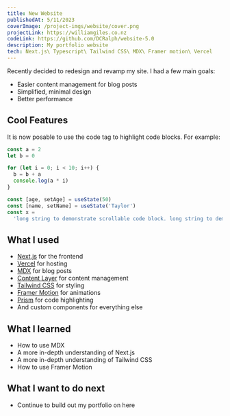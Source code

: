 ```yaml
---
title: New Website
publishedAt: 5/11/2023
coverImage: /project-imgs/website/cover.png
projectLink: https://williamgiles.co.nz
codeLink: https://github.com/DCRalph/website-5.0
description: My portfolio website
tech: Next.js\ Typescript\ Tailwind CSS\ MDX\ Framer motion\ Vercel
---
```


Recently decided to redesign and revamp my site. I had a few main goals:

- Easier content management for blog posts
- Simplified, minimal design
- Better performance

## Cool Features

It is now posable to use the code tag to highlight code blocks. For example:


```js {4-7} showLineNumbers title="main.js"
const a = 2
let b = 0

for (let i = 0; i < 10; i++) {
  b = b + a
  console.log(a * i)
}
```

```js /age/#v /name/#v /setAge/#s /setName/#s /50/#i /'Taylor'/#i
const [age, setAge] = useState(50)
const [name, setName] = useState('Taylor')
const x =
  'long string to demonstrate scrollable code block. long string to demonstrate scrollable code block.'
```

## What I used

- [Next.js](https://nextjs.org/) for the frontend
- [Vercel](https://vercel.com/) for hosting
- [MDX](https://mdxjs.com/) for blog posts
- [Content Layer](https://contentlayer.dev/) for content management
- [Tailwind CSS](https://tailwindcss.com/) for styling
- [Framer Motion](https://www.framer.com/motion/) for animations
- [Prism](https://prismjs.com/) for code highlighting
- And custom components for everything else

## What I learned

- How to use MDX
- A more in-depth understanding of Next.js
- A more in-depth understanding of Tailwind CSS
- How to use Framer Motion

## What I want to do next

- Continue to build out my portfolio on here
